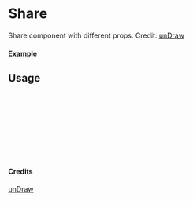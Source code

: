 
<Meta of={Share} title="unDraw/Share" />

# Share

Share component with different props.
Credit: [unDraw](https://undraw.co/illustrations)

#### Example

<Canvas of={Share.Primary} />

## Usage

```ts
import { Share } from "yadl-ui";

const Example = () => {
  return (
      <Share />
  );
};

export default Example;
```

#### Credits
[unDraw](https://undraw.co/illustrations)
